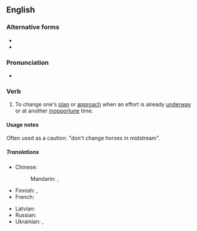 ==English==

===Alternative forms===
* {{alter|en|swap horses in midstream}}
* {{alter|en|change horses in mid-stream}}

===Pronunciation===
* {{audio|en|en-au-change horses in midstream.ogg|Audio (AU)}}

===Verb===
{{en-verb|*|head=[[change]] [[horse]]s [[in]] [[midstream]]}}

# {{lb|en|idiomatic}} To change one's [[plan]] or [[approach]] when an effort is already [[underway]] or at another [[inopportune]] time.

====Usage notes====
Often used as a caution: "don't change horses in midstream".

=====Translations=====
{{trans-top|to change one's plan when an effort is already underway}}
* Chinese:
*: Mandarin: {{t+|cmn|半途而廢}}, {{t+|cmn|半途而废|tr=bàntúérfèi}}
* Finnish: {{t|fi|[[muuttaa mielensä|muuttaa mieltään]] [[kesken kaiken]]}}, {{t|fi|[[muuttaa]] [[suunnitelma|suunnitelmia]] [[kesken kaiken]]}}
* French: {{t+|fr|changer de cheval au milieu du gué}}
{{trans-mid}}
* Latvian: {{t|lv|mainīt zirgus upes vidū}}
* Russian: {{t|ru|меня́ть коне́й на перепра́ве}}
* Ukrainian: {{t|uk|хто ко́ні міня́є - тому́ хому́т гуля́є}}, {{t|uk|міня́ти коне́й на перепра́ві}}
{{trans-bottom}}